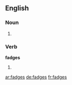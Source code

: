 ==English==

===Noun===
{{head|en}}

# {{plural of|fadge}}

===Verb===
'''fadges'''

# {{en-third-person singular of|fadge}}

[[ar:fadges]]
[[de:fadges]]
[[fr:fadges]]